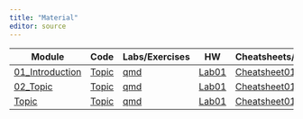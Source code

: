 ```yaml
---
title: "Material"
editor: source
---
```


| **Module** | **Code** |**Labs/Exercises**  | **HW** | **Cheatsheets/Giide**|
|------------|------------|----------|--------------|-------------------|
|[01_Introduction](/modules/Intro.html)|[Topic]()|[qmd]()|  [Lab01]()|[Cheatsheet01]()| 
|[02_Topic]()|[Topic]()|[qmd]()|  [Lab01]()|[Cheatsheet01]()| 
|[Topic]()|[Topic]()|[qmd]()|  [Lab01]()|[Cheatsheet01]()| 



